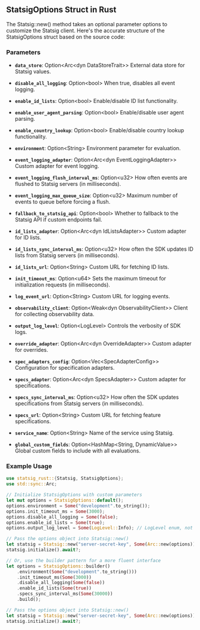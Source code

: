 ## StatsigOptions Struct in Rust

The Statsig::new() method takes an optional parameter options to customize the Statsig client. Here's the accurate structure of the StatsigOptions struct based on the source code:

### Parameters

- **`data_store`**: Option\<Arc\<dyn DataStoreTrait\>\>
External data store for Statsig values.

- **`disable_all_logging`**: Option\<bool\>
  When true, disables all event logging.

- **`enable_id_lists`**: Option\<bool\>
  Enable/disable ID list functionality.

- **`enable_user_agent_parsing`**: Option\<bool\>
  Enable/disable user agent parsing.

- **`enable_country_lookup`**: Option\<bool\>
  Enable/disable country lookup functionality.

- **`environment`**: Option\<String\>
  Environment parameter for evaluation.

- **`event_logging_adapter`**: Option\<Arc\<dyn EventLoggingAdapter\>\>
  Custom adapter for event logging.

- **`event_logging_flush_interval_ms`**: Option\<u32\>
  How often events are flushed to Statsig servers (in milliseconds).

- **`event_logging_max_queue_size`**: Option\<u32\>
  Maximum number of events to queue before forcing a flush.

- **`fallback_to_statsig_api`**: Option\<bool\>
  Whether to fallback to the Statsig API if custom endpoints fail.

- **`id_lists_adapter`**: Option\<Arc\<dyn IdListsAdapter\>\>
  Custom adapter for ID lists.

- **`id_lists_sync_interval_ms`**: Option\<u32\>
  How often the SDK updates ID lists from Statsig servers (in milliseconds).

- **`id_lists_url`**: Option\<String\>
  Custom URL for fetching ID lists.

- **`init_timeout_ms`**: Option\<u64\>
  Sets the maximum timeout for initialization requests (in milliseconds).

- **`log_event_url`**: Option\<String\>
  Custom URL for logging events.

- **`observability_client`**: Option\<Weak\<dyn ObservabilityClient\>\>
  Client for collecting observability data.

- **`output_log_level`**: Option\<LogLevel\>
  Controls the verbosity of SDK logs.

- **`override_adapter`**: Option\<Arc\<dyn OverrideAdapter\>\>
  Custom adapter for overrides.

- **`spec_adapters_config`**: Option\<Vec\<SpecAdapterConfig\>\>
  Configuration for specification adapters.

- **`specs_adapter`**: Option\<Arc\<dyn SpecsAdapter\>\>
  Custom adapter for specifications.

- **`specs_sync_interval_ms`**: Option\<u32\>
  How often the SDK updates specifications from Statsig servers (in milliseconds).

- **`specs_url`**: Option\<String\>
  Custom URL for fetching feature specifications.

- **`service_name`**: Option\<String\>
  Name of the service using Statsig.

- **`global_custom_fields`**: Option\<HashMap\<String, DynamicValue\>\>
  Global custom fields to include with all evaluations.


### Example Usage

```rust
use statsig_rust::{Statsig, StatsigOptions};
use std::sync::Arc;

// Initialize StatsigOptions with custom parameters
let mut options = StatsigOptions::default();
options.environment = Some("development".to_string());
options.init_timeout_ms = Some(3000);
options.disable_all_logging = Some(false);
options.enable_id_lists = Some(true);
options.output_log_level = Some(LogLevel::Info); // LogLevel enum, not a string

// Pass the options object into Statsig::new()
let statsig = Statsig::new("server-secret-key", Some(Arc::new(options)));
statsig.initialize().await?;

// Or, use the builder pattern for a more fluent interface
let options = StatsigOptions::builder()
    .environment(Some("development".to_string()))
    .init_timeout_ms(Some(3000))
    .disable_all_logging(Some(false))
    .enable_id_lists(Some(true))
    .specs_sync_interval_ms(Some(30000))
    .build();

// Pass the options object into Statsig::new()
let statsig = Statsig::new("server-secret-key", Some(Arc::new(options)));
statsig.initialize().await?;
```